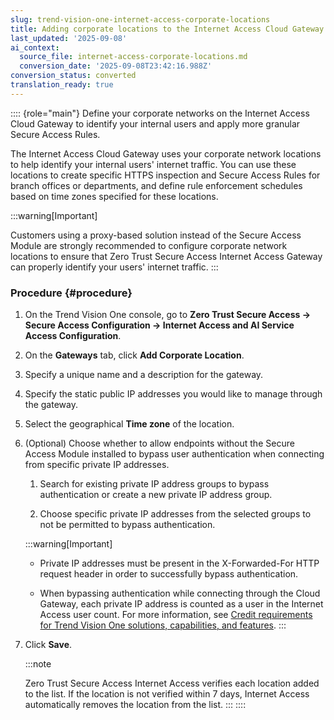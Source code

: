 ```yaml
---
slug: trend-vision-one-internet-access-corporate-locations
title: Adding corporate locations to the Internet Access Cloud Gateway
last_updated: '2025-09-08'
ai_context:
  source_file: internet-access-corporate-locations.md
  conversion_date: '2025-09-08T23:42:16.988Z'
conversion_status: converted
translation_ready: true
---
```


:::: {role="main"}
Define your corporate networks on the Internet Access Cloud Gateway to identify your internal users and apply more granular Secure Access Rules.

The Internet Access Cloud Gateway uses your corporate network locations to help identify your internal users' internet traffic. You can use these locations to create specific HTTPS inspection and Secure Access Rules for branch offices or departments, and define rule enforcement schedules based on time zones specified for these locations.

:::warning[Important]

Customers using a proxy-based solution instead of the Secure Access Module are strongly recommended to configure corporate network locations to ensure that Zero Trust Secure Access Internet Access Gateway can properly identify your users' internet traffic.
:::

### Procedure {#procedure}

1.  On the Trend Vision One console, go to **Zero Trust Secure Access → Secure Access Configuration → Internet Access and AI Service Access Configuration**.

2.  On the **Gateways** tab, click **Add Corporate Location**.

3.  Specify a unique name and a description for the gateway.

4.  Specify the static public IP addresses you would like to manage through the gateway.

5.  Select the geographical **Time zone** of the location.

6.  (Optional) Choose whether to allow endpoints without the Secure Access Module installed to bypass user authentication when connecting from specific private IP addresses.

    1.  Search for existing private IP address groups to bypass authentication or create a new private IP address group.

    2.  Choose specific private IP addresses from the selected groups to not be permitted to bypass authentication.

    :::warning[Important]

    - Private IP addresses must be present in the X-Forwarded-For HTTP request header in order to successfully bypass authentication.

    - When bypassing authentication while connecting through the Cloud Gateway, each private IP address is counted as a user in the Internet Access user count. For more information, see [Credit requirements for Trend Vision One solutions, capabilities, and features](credit-req-for-apps-services.mdx).
    :::

7.  Click **Save**.

    :::note

    Zero Trust Secure Access Internet Access verifies each location added to the list. If the location is not verified within 7 days, Internet Access automatically removes the location from the list.
    :::
::::
